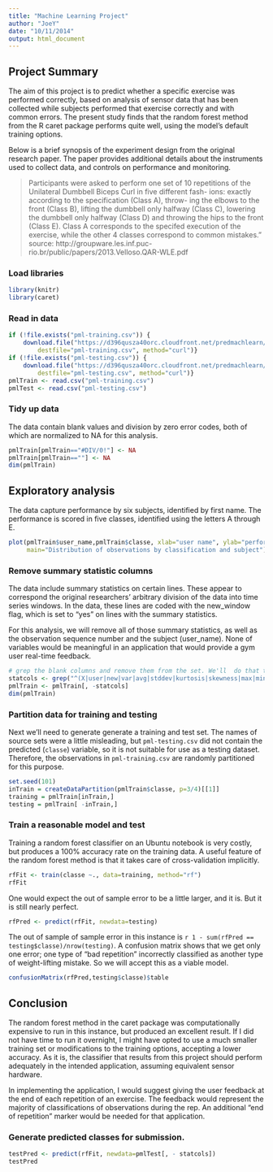 ```yaml
---
title: "Machine Learning Project"
author: "JoeY"
date: "10/11/2014"
output: html_document
---
```

## Project Summary
The aim of this project is to predict whether a specific exercise was performed correctly, based on analysis of sensor data that has been collected while subjects performed that exercise correctly and with common errors. The present study finds that the random forest method from the R caret package performs quite well, using the model's default training options.

Below is a brief synopsis of the experiment design from the original research paper. The paper provides additional details about the instruments used to collect data, and controls on performance and monitoring. 

> Participants were asked to perform one set of 10 repetitions
of the Unilateral Dumbbell Biceps Curl in five different fash-
ions: exactly according to the specification (Class A), throw-
ing the elbows to the front (Class B), lifting the dumbbell
only halfway (Class C), lowering the dumbbell only halfway
(Class D) and throwing the hips to the front (Class E). Class
A corresponds to the specifed execution of the exercise,
while the other 4 classes correspond to common mistakes." 
source: http://groupware.les.inf.puc-rio.br/public/papers/2013.Velloso.QAR-WLE.pdf

### Load libraries
```r
library(knitr)
library(caret)
```


### Read in data
```r
if (!file.exists("pml-training.csv")) {
    download.file("https://d396qusza40orc.cloudfront.net/predmachlearn/pml-training.csv", 
        destfile="pml-training.csv", method="curl")}
if (!file.exists("pml-testing.csv")) {
    download.file("https://d396qusza40orc.cloudfront.net/predmachlearn/pml-testing.csv", 
        destfile="pml-testing.csv", method="curl")}
pmlTrain <- read.csv("pml-training.csv")
pmlTest <- read.csv("pml-testing.csv")
```

### Tidy up data
The data contain blank values and division by zero error codes, both of which are normalized to NA for this analysis.
```r
pmlTrain[pmlTrain=="#DIV/0!"] <- NA
pmlTrain[pmlTrain==""] <- NA
dim(pmlTrain)
```

## Exploratory analysis
The data capture performance by six subjects, identified by first name. The performance is scored in five classes, identified using the letters A through E.
```r
plot(pmlTrain$user_name,pmlTrain$classe, xlab="user name", ylab="performance classification",
     main="Distribution of observations by classification and subject")
```

### Remove summary statistic columns
The data include summary statistics on certain lines. These appear to correspond the original researchers' arbitrary division of the data into time series windows. In the data, these lines are coded with the new_window flag, which is set to "yes" on lines with the summary statistics. 

For this analysis, we will remove all of those summary statistics, as well as the observation sequence number and the subject (user_name). None of variables would be meaningful in an application that would provide a gym user real-time feedback.
```r
# grep the blank columns and remove them from the set. We'll  do that to the test data later.
statcols <- grep("^(X|user|new|var|avg|stddev|kurtosis|skewness|max|min|amplitude)", colnames(pmlTrain))
pmlTrain <- pmlTrain[, -statcols]
dim(pmlTrain)
```

### Partition data for training and testing
Next we'll need to generate generate a training and test set. The names of source sets were a little misleading, but `pml-testing.csv` did not contain the predicted (`classe`) variable, so it is not suitable for use as a testing dataset. Therefore, the observations in `pml-training.csv` are randomly partitioned for this purpose.
```r
set.seed(101)
inTrain = createDataPartition(pmlTrain$classe, p=3/4)[[1]]
training = pmlTrain[inTrain,]
testing = pmlTrain[ -inTrain,]
```

### Train a reasonable model and test
Training a random forest classifier on an Ubuntu notebook is very costly, but produces a 100% accuracy rate on the training data. A useful feature of the random forest method is that it takes care of cross-validation implicitly.
```r
rfFit <- train(classe ~., data=training, method="rf")
rfFit
```

One would expect the out of sample error to be a little larger, and it is. But it is still nearly perfect.
```r
rfPred <- predict(rfFit, newdata=testing)
```

The out of sample of sample error in this instance is `r 1 - sum(rfPred == testing$classe)/nrow(testing)`. A confusion matrix shows that we get only one error; one type of "bad repetition" incorrectly classified as another type of weight-lifting mistake. So we will accept this as a viable model.
```r
confusionMatrix(rfPred,testing$classe)$table
```

## Conclusion
The random forest method in the caret package was computationally expensive to run in this instance, but produced an excellent result. If I did not have time to run it overnight, I might have opted to use a much smaller training set or modifications to the training options, accepting a lower accuracy. As it is, the classifier that results from this project should perform adequately in the intended application, assuming equivalent sensor hardware. 

In implementing the application, I would suggest giving the user feedback at the end of each repetition of an exercise. The feedback would represent the majority of classifications of observations during the rep. An additional "end of repetition" marker would be needed for that application.

### Generate predicted classes for submission.
```r
testPred <- predict(rfFit, newdata=pmlTest[, - statcols])
testPred
```

